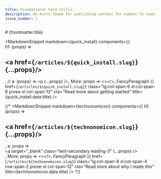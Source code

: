 ```yaml
---
title: Foundational hard skills.
description: An Astro theme for publishing content for humans to read.
issue_number: 2
---
```





<div
  class="grid grid-cols-12 gap-y-8 lg:gap-4 xl:gap-16 md:px-10 px-2 text-justify"
>
  <div class="col-span-10 text-3xl lg:text-9xl text-left">
    # {frontmatter.title}
  </div>

  <MarkdownSnippet
    markdown={quick_install}
    components={{    
      h1: (props) => <h2 class="text-primary text-5xl text-left" ><a href={`/articles/${quick_install.slug}`}  {...props}/></h2>,
      // a: (props) => <p {...props} />,
      More: props => <></>,
      FancyParagraph
    }}
    href={`/articles/${quick_install.slug}`}
    class="lg:col-span-6 xl:col-span-8 prose-xl col-span-12"
    cta="Read more about getting started"
    title={quick_install.data.title}
  />

  {/* <MarkdownSnippet
    markdown={technonomicon}
    components={{
      h1: (props) => <h2 class="text-primary text-4xl text-left" ><a href={`/articles/${technonomicon.slug}`}  {...props}/></h2>,
      a: props => <div class="border-l text-sm pl-2 border-secondary"><a target="_blank" class="text-secondary leading-3" {...props} /></div>,
      More: props => <></>,
      FancyParagraph
    }}
    href={`/articles/${technonomicon.slug}`}
    class="lg:col-span-8 xl:col-span-4 row-span-2 prose-xl col-span-12"
    cta="Read more about why I made this"
    title={technonomicon.data.title}
  /> */}


</div>
